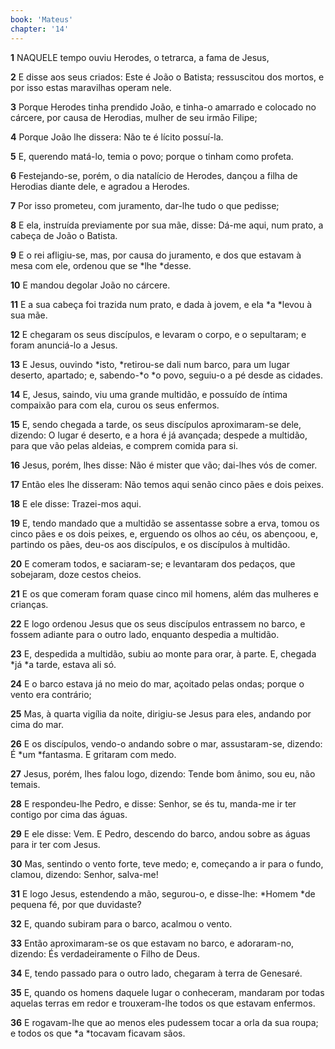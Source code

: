 ```yaml
---
book: 'Mateus'
chapter: '14'
---
```


**1** NAQUELE tempo ouviu Herodes, o tetrarca, a fama de Jesus,

**2** E disse aos seus criados: Este é João o Batista; ressuscitou dos mortos, e por isso estas maravilhas operam nele.

**3** Porque Herodes tinha prendido João, e tinha-o amarrado e colocado no cárcere, por causa de Herodias, mulher de seu irmão Filipe;

**4** Porque João lhe dissera: Não te é lícito possuí-la.

**5** E, querendo matá-lo, temia o povo; porque o tinham como profeta.

**6** Festejando-se, porém, o dia natalício de Herodes, dançou a filha de Herodias diante dele, e agradou a Herodes.

**7** Por isso prometeu, com juramento, dar-lhe tudo o que pedisse;

**8** E ela, instruída previamente por sua mãe, disse: Dá-me aqui, num prato, a cabeça de João o Batista.

**9** E o rei afligiu-se, mas, por causa do juramento, e dos que estavam à mesa com ele, ordenou que se *lhe *desse.

**10** E mandou degolar João no cárcere.

**11** E a sua cabeça foi trazida num prato, e dada à jovem, e ela *a *levou à sua mãe.

**12** E chegaram os seus discípulos, e levaram o corpo, e o sepultaram; e foram anunciá-lo a Jesus.

**13** E Jesus, ouvindo *isto, *retirou-se dali num barco, para um lugar deserto, apartado; e, sabendo-*o *o povo, seguiu-o a pé desde as cidades.

**14** E, Jesus, saindo, viu uma grande multidão, e possuído de íntima compaixão para com ela, curou os seus enfermos.

**15** E, sendo chegada a tarde, os seus discípulos aproximaram-se dele, dizendo: O lugar é deserto, e a hora é já avançada; despede a multidão, para que vão pelas aldeias, e comprem comida para si.

**16** Jesus, porém, lhes disse: Não é mister que vão; dai-lhes vós de comer.

**17** Então eles lhe disseram: Não temos aqui senão cinco pães e dois peixes.

**18** E ele disse: Trazei-mos aqui.

**19** E, tendo mandado que a multidão se assentasse sobre a erva, tomou os cinco pães e os dois peixes, e, erguendo os olhos ao céu, os abençoou, e, partindo os pães, deu-os aos discípulos, e os discípulos à multidão.

**20** E comeram todos, e saciaram-se; e levantaram dos pedaços, que sobejaram, doze cestos cheios.

**21** E os que comeram foram quase cinco mil homens, além das mulheres e crianças.

**22** E logo ordenou Jesus que os seus discípulos entrassem no barco, e fossem adiante para o outro lado, enquanto despedia a multidão.

**23** E, despedida a multidão, subiu ao monte para orar, à parte. E, chegada *já *a tarde, estava ali só.

**24** E o barco estava já no meio do mar, açoitado pelas ondas; porque o vento era contrário;

**25** Mas, à quarta vigília da noite, dirigiu-se Jesus para eles, andando por cima do mar.

**26** E os discípulos, vendo-o andando sobre o mar, assustaram-se, dizendo: É *um *fantasma. E gritaram com medo.

**27** Jesus, porém, lhes falou logo, dizendo: Tende bom ânimo, sou eu, não temais.

**28** E respondeu-lhe Pedro, e disse: Senhor, se és tu, manda-me ir ter contigo por cima das águas.

**29** E ele disse: Vem. E Pedro, descendo do barco, andou sobre as águas para ir ter com Jesus.

**30** Mas, sentindo o vento forte, teve medo; e, começando a ir para o fundo, clamou, dizendo: Senhor, salva-me!

**31** E logo Jesus, estendendo a mão, segurou-o, e disse-lhe: *Homem *de pequena fé, por que duvidaste?

**32** E, quando subiram para o barco, acalmou o vento.

**33** Então aproximaram-se os que estavam no barco, e adoraram-no, dizendo: És verdadeiramente o Filho de Deus.

**34** E, tendo passado para o outro lado, chegaram à terra de Genesaré.

**35** E, quando os homens daquele lugar o conheceram, mandaram por todas aquelas terras em redor e trouxeram-lhe todos os que estavam enfermos.

**36** E rogavam-lhe que ao menos eles pudessem tocar a orla da sua roupa; e todos os que *a *tocavam ficavam sãos.
